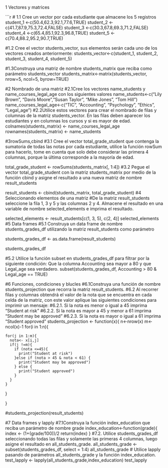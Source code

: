 1 Vectores y matrices

```r
# 1.1 Cree un vector por cada estudiante que almacene los 5 registros
student_1 <-c(50.4,62.3,92.1,77.6,TRUE)
student_2 <-c(41.7,87.9,75.3,72.4,FALSE)
student_3 <-c(30.3,67.8,69.3,71.2,FALSE)
student_4 <-c(65.4,85.1,92.3,96.8,TRUE)
student_5 <-c(70.4,88.2,95.2,90.7,TRUE)

#1.2 Cree el vector students_vector, sus elementos serán cada uno de los vectores creados anteriormente:
students_vector<-c(student_1, student_2, student_3, student_4, student_5)

#1.3Construya una matriz de nombre students_matrix que reciba como parámetro students_vector
students_matrix<-matrix(students_vector, nrow=5, ncol=5, byrow=TRUE)


#2 Nombrado de una matriz
#2.1Cree los vectores name_students y name_courses_legal_age con los siguientes valores
name_students<-c("Lily Brown", "Davis Moore","Susan Taylor", "Mike Jones", "Tom Hill")
name_courses_legal_age<-c("TIC", "Accounting", "Psychology", "Ethics", "Legal_age")
#2.2Utilice estos vectores para crear el nombrado de filas y columnas de la matriz students_vector. En las filas deben aparecer los estudiantes y en columnas los cursos y si es mayor de edad.
colnames(students_matrix) <- name_courses_legal_age
rownames(students_matrix) <- name_students

#3rowSums,cbind
#3.1 Cree el vector total_grade_student que contenga la sumatoria de todas las notas por cada estudiante, utilice la función rowSum para hacerlo, tome en cuenta que solo debe considerar las primera 4 columnas, porque la última corresponde a la mayoría de edad.

total_grade_student <- rowSums(students_matrix[, 1:4])
#3.2 Pegue el vector total_grade_student con la matriz students_matrix por medio de la función cbind y asigne el resultado a una nueva matriz de nombre result_students

result_students <- cbind(students_matrix, total_grade_student)
#4 Seleccionando elementos de una matriz 
#De la matriz result_students seleccione la fila 1, 3 y 5 y las columnas 2 y 4. Almacene el resultado en una variable de nombre selected_elements e imprima el resultado.

selected_elements <- result_students[c(1, 3, 5), c(2, 4)]
selected_elements
#5 Data frames
#5.1 Construya un data frame de nombre students_grades_df utilizando la matriz result_students como parámetro

students_grades_df <- as.data.frame(result_students)

students_grades_df

#5.2 Utilice la función subset en students_grades_df para filtrar por la siguiente condición: Que la columna Accounting sea mayor a 80 y que Legal_age sea verdadero.
subset(students_grades_df, Accounting > 80 & Legal_age == TRUE)

#6 Funciones, condiciones y blucles 
#6.1Construya una función de nombre students_projection que recorra la matriz result_students.
#6.2 Al recorrer filas y columnas obtendrá el valor de la nota que se encuentra en cada celda de la matriz, con este valor aplique las siguientes condiciones para imprimir un mensaje:
#6.2.1. Si la nota es menor o igual a 45 imprima "Student at risk"
#6.2.2. Si la nota es mayor a 45 y menor a 61 imprima “Student may be approved”
#6.2.3. Si la nota es mayor o igual a 61 imprima “Student approved”
students_projection <- function(x){
  n<-nrow(x)
  m<-ncol(x)-1
  for(i in 1:n){
    
    for(j in 1:m){
      nota<- x[i,j]
      if(j !=m){
        if (nota <=45){
          print("Student at risk")
        }else if (nota > 45 & nota < 61) {
          print("Student may be approved")
        } else {
          print("Student approved")
        }
      }
    }
  }
  
}

#students_projection(result_students)


#7 Data frames y lapply 
#7.1Construya la función index_education que reciba un parámetro de nombre grade
index_education<-function(grade){
  index <- (1+(grade/100))/2
  return(index)
}
#7.2. Utilice students_grades_df seleccionando todas las filas y solamente las primeras 4 columnas, luego asigne el resultado en all_students_grade.
all_students_grade <- subset(students_grades_df, select = 1:4)
all_students_grade
# Utilice lapply pasando de parámetros all_students_grade y la función index_education.
test_lapply <- lapply(all_students_grade,index_education)
test_lapply 
